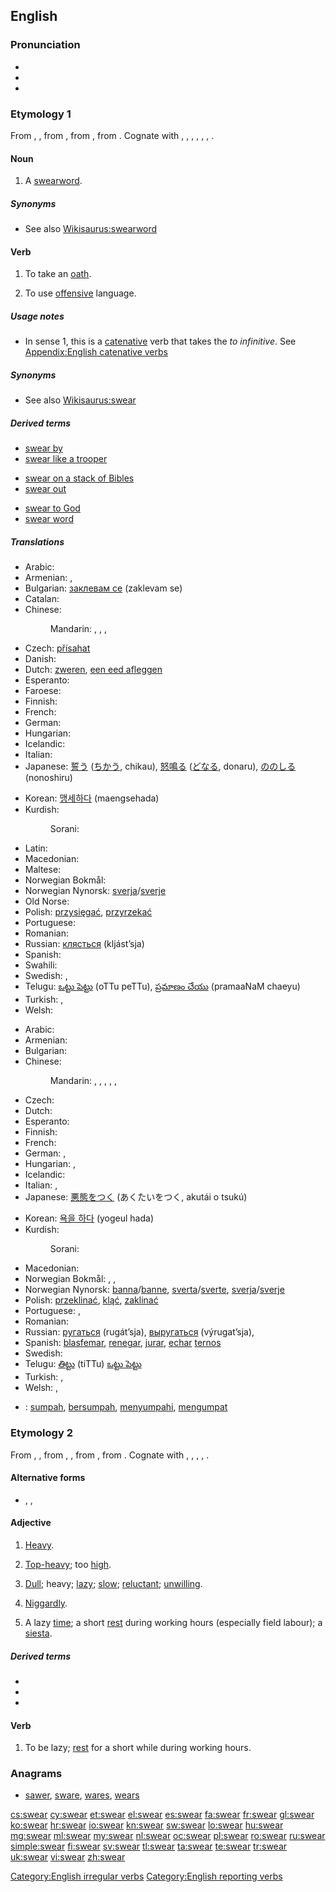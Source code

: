==English==

===Pronunciation===
* {{IPA|/ˈswɛəɻ/}}
* {{audio|en-us-swear.ogg|Audio (US)}}
* {{rhymes|ɛə(r)}}

===Etymology 1===
From {{etyl|enm}} {{term|sweren|lang=enm}}, {{term|swerien|lang=enm}}, from {{etyl|ang|en}} {{term|swerian||to swear, take an oath of office|lang=ang}}, from {{proto|Germanic|swarjanan|to speak, swear|lang=en}}, from {{proto|Indo-European|swer-|to speak, talk|lang=en}}. Cognate with {{etyl|fy|-}} {{term|swarre||to swear|lang=fy}}, {{etyl|frs|-}} {{term|swera||to swear|lang=frs}}, {{etyl|nl|-}} {{term|zweren||to swear, vow|lang=nl}}, {{etyl|nds|-}} {{term|swören||to swear|lang=nds}}, {{etyl|de|-}} {{term|schwören||to swear|lang=de}}, {{etyl|sv|-}} {{term|svära||to swear|lang=sv}}, {{etyl|is|-}} {{term|sverja||to swear|lang=is}}.

====Noun====
{{en-noun}}

# A [[swearword]].

=====Synonyms=====
* See also [[Wikisaurus:swearword]]

====Verb====
{{en-verb|swears|swearing|swore|sworn}}

# {{intransitive}} {{transitive}} To take an [[oath]].
# {{intransitive}} To use [[offensive]] language.

=====Usage notes=====
* In sense 1, this is a [[catenative]] verb that takes the ''to infinitive''. See [[Appendix:English catenative verbs]]

=====Synonyms=====
* See also [[Wikisaurus:swear]]

=====Derived terms=====
{{rel-top3|Terms derived from "swear"}}
* [[swear by]]
* [[swear like a trooper]]
{{rel-mid3}}
* [[swear on a stack of Bibles]]
* [[swear out]]
{{rel-mid3}}
* [[swear to God]]
* [[swear word]]
{{rel-bottom}}

=====Translations=====
{{trans-top|to take an oath}}
* Arabic: {{Arab|[[حلف]]}} {{unicode|(ħálafa)}}
* Armenian: {{qualifier|intransitive}} {{t-|hy|երդվել|tr=erdvel}},  {{qualifier|transitive}} {{t|hy|երդվեցնել|tr=erdvec’nel}}
* Bulgarian: [[заклевам се]] (zaklevam se)
* Catalan: {{t|ca|jurar}}
* Chinese:
*: Mandarin: {{t|cmn|發誓|sc=Hani}},  {{t|cmn|发誓|tr=fāshì|sc=Hani}},  {{t|cmn|賭咒|sc=Hani}},  {{t|cmn|赌咒|tr=dǔzhòu|sc=Hani}}
* Czech: [[přísahat]]
* Danish: {{t|da|sværge}}
* Dutch: [[zweren]], [[een eed afleggen]]
* Esperanto: {{t|eo|ĵuri}}
* Faroese: {{t|fo|svørja}}
* Finnish: {{t+|fi|vannoa}}
* French: {{t+|fr|jurer}}
* German: {{t+|de|schwören}}
* Hungarian: {{t+|hu|esküszik}}
* Icelandic: {{t-|is|sverja}}
* Italian: {{t-|it|giurare}}
* Japanese: [[誓う]] ([[ちかう]], chikau), [[怒鳴る]] ([[どなる]], donaru), [[ののしる]] (nonoshiru)
{{trans-mid}}
* Korean: [[맹세하다]] (maengsehada)
* Kurdish:
*: Sorani: {{t|ku|سوێن خواردن|tr=swaen khwArdin|sc=ku-Arab}}
* Latin: {{t-|la|iurare|alt=iūrāre}}
* Macedonian: {{t|mk|се колне|tr=se kólne}}
* Maltese: {{t|mt|naħlef}}
* Norwegian Bokmål: {{t|no|sverge}}
* Norwegian Nynorsk: [[sverja]]/[[sverje]]
* Old Norse: {{tø|non|sverja}}
* Polish: [[przysięgać]], [[przyrzekać]]
* Portuguese: {{t+|pt|jurar}}
* Romanian: {{t+|ro|jura}}
* Russian: [[клясться]] (kljást’sja)
* Spanish: {{t-|es|jurar}}
* Swahili: {{t+|sw|yamini|xs=Swahili}}
* Swedish: {{t|sv|svära}}, {{t|sv|svärja}}
* Telugu: [[ఒట్టు పెట్టు]] (oTTu peTTu), [[ప్రమాణం చేయు]] (pramaaNaM chaeyu)
* Turkish: {{t+|tr|ant içmek}}, {{t+|tr|yemin etmek}}
* Welsh: {{t|cy|tyngu|xs=Welsh}}
{{trans-bottom}}

{{trans-top|to curse}}
* Arabic: {{Arab|[[شتم]]}} {{unicode|(šátama)}}
* Armenian: {{t-|hy|հայհոյել|tr=hayhoyel}}
* Bulgarian: {{t+|bg|псувам|tr=psuvam}}
* Chinese:
*: Mandarin: {{t|cmn|咒罵|sc=Hani}},  {{t|cmn|咒骂|tr=zhòumà|sc=Hani}},  {{t|cmn|醜詆|sc=Hani}},  {{t|cmn|丑诋|tr=chǒudǐ|sc=Hani}},  {{t|cmn|罵人|sc=Hani}},  {{t|cmn|骂人|tr=mà rén|sc=Hani}}
* Czech: {{t-|cs|klít}}
* Dutch: {{t-|nl|vloeken}}
* Esperanto: {{t|eo|sakri}}
* Finnish: {{t+|fi|kiroilla}}
* French: {{t+|fr|jurer}}
* German: {{t+|de|schimpfen}}, {{t+|de|fluchen}}
* Hungarian: {{t+|hu|káromkodik}}, {{t+|hu|szitkozódik}}
* Icelandic: {{t|is|blóta}}
* Italian: {{t+|it|insultare}}, {{t|it|bestemmiare}}
* Japanese: [[悪態をつく]] (あくたいをつく, akutái o tsukú)
{{trans-mid}}
* Korean: [[욕을 하다]] (yogeul hada)
* Kurdish:
*: Sorani: {{t|ku|جوێن دان|tr=jwaen dAn|sc=ku-Arab}}
* Macedonian: {{t|mk|пцуе|tr=pcúe}}
* Norwegian Bokmål: {{t-|no|banne}}, {{t|no|sverge}}, {{t|no|sverte}}
* Norwegian Nynorsk: [[banna]]/[[banne]], [[sverta]]/[[sverte]], [[sverja]]/[[sverje]]
* Polish: [[przeklinać]], [[kląć]], [[zaklinać]]
* Portuguese: {{t+|pt|praguejar}}, {{t+|pt|xingar}}
* Romanian: {{t+|ro|înjura}}
* Russian: [[ругаться]] (rugát’sja), [[выругаться]] (výrugat’sja), {{t|ru|браниться|n|tr=branit'sja|sc=Cyrl}}
* Spanish: [[blasfemar]], [[renegar]], [[jurar]], [[echar]] [[terno]]s
* Swedish: {{t+|sv|svära}}
* Telugu: [[తిట్టు]] (tiTTu) [[ఒట్టు పెట్టు]]
* Turkish: {{t+|tr|sövmek}}, {{t+|tr|küfretmek}}
* Welsh: {{t|cy|melltithio|xs=Welsh}}, {{t|cy|rhegi|xs=Welsh}}
{{trans-bottom}}

{{checktrans}}
* {{ttbc|id}}: [[sumpah]], [[sumpah|bersumpah]], [[sumpah|menyumpahi]], [[umpat|mengumpat]]

===Etymology 2===
From {{etyl|enm}} {{term|swer|lang=enm}}, {{term|swar|lang=enm}}, from {{etyl|ang}} {{term|swær|swǣr|lang=ang}}, {{term|swar|swār|heavy, heavy as a burden, of great weight, oppressive, grievous, painful, unpleasant, sad, feeling or expressing grief, grave, slow, dull, sluggish, slothful, indolent, inactive from weakness, enfeebled, weak|lang=ang}}, from {{proto|Germanic|swēraz|heavy|lang=en}}, from {{proto|Indo-European|swēr-|heavy|lang=en}}. Cognate with {{etyl|fy|-}} {{term|swier||heavy|lang=fy}}, {{etyl|nl|-}} {{term|zwaar||heavy, hard, difficult|lang=nl}}, {{etyl|de|-}} {{term|schwer||heavy, hard, difficult|lang=de}}, {{etyl|sv|-}} {{term|svår||heavy, hard, severe|lang=sv}}, {{etyl|la|-}} {{term|serius|sērius|earnest, grave, solemn, serious|lang=la}}.

====Alternative forms====
* {{l|en|sweer}}, {{l|en|sweir}}, {{l|en|swere}}

====Adjective====
{{en-adj|-er|more}}

# {{context|UK|_|dialectal}} [[heavy|Heavy]].
# {{context|UK|_|dialectal}} [[top-heavy|Top-heavy]]; too [[high]].
# {{context|UK|_|dialectal}} [[dull|Dull]]; heavy; [[lazy]]; [[slow]]; [[reluctant]]; [[unwilling]].
# {{context|UK|_|dialectal}} [[niggardly|Niggardly]].
# {{context|UK|_|dialectal}} A lazy [[time]]; a short [[rest]] during working hours (especially field labour); a [[siesta]].

=====Derived terms=====
* {{l|en|swearness}}
* {{l|en|swearock}}
* {{l|en|sweary}}

====Verb====
{{en-verb}}

# {{context|UK|_|dialectal}} To be lazy; [[rest]] for a short while during working hours.

===Anagrams===
* [[sawer#English|sawer]], [[sware#English|sware]], [[wares#English|wares]], [[wears#English|wears]]

[[Category:English irregular verbs]]
[[Category:English reporting verbs]]

[[cs:swear]]
[[cy:swear]]
[[et:swear]]
[[el:swear]]
[[es:swear]]
[[fa:swear]]
[[fr:swear]]
[[gl:swear]]
[[ko:swear]]
[[hr:swear]]
[[io:swear]]
[[kn:swear]]
[[sw:swear]]
[[lo:swear]]
[[hu:swear]]
[[mg:swear]]
[[ml:swear]]
[[my:swear]]
[[nl:swear]]
[[oc:swear]]
[[pl:swear]]
[[ro:swear]]
[[ru:swear]]
[[simple:swear]]
[[fi:swear]]
[[sv:swear]]
[[tl:swear]]
[[ta:swear]]
[[te:swear]]
[[tr:swear]]
[[uk:swear]]
[[vi:swear]]
[[zh:swear]]